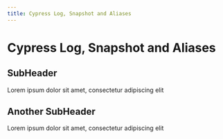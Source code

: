 ```yaml
---
title: Cypress Log, Snapshot and Aliases
---
```

# Cypress Log, Snapshot and Aliases

## SubHeader
Lorem ipsum dolor sit amet, consectetur adipiscing elit

## Another SubHeader
Lorem ipsum dolor sit amet, consectetur adipiscing elit